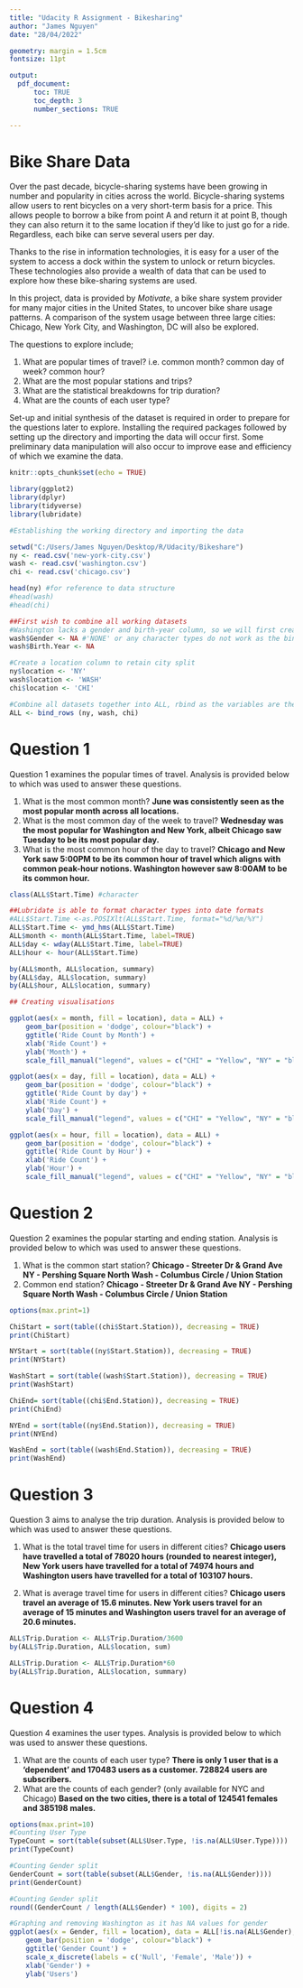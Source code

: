 ```yaml
---
title: "Udacity R Assignment - Bikesharing"
author: "James Nguyen"
date: "28/04/2022"

geometry: margin = 1.5cm
fontsize: 11pt

output:
  pdf_document:
      toc: TRUE
      toc_depth: 3
      number_sections: TRUE

---
```

\newpage

# Bike Share Data
Over the past decade, bicycle-sharing systems have been growing in number and popularity in cities across the world. Bicycle-sharing systems allow users to rent bicycles on a very short-term basis for a price. This allows people to borrow a bike from point A and return it at point B, though they can also return it to the same location if they'd like to just go for a ride. Regardless, each bike can serve several users per day.

Thanks to the rise in information technologies, it is easy for a user of the system to access a dock within the system to unlock or return bicycles. These technologies also provide a wealth of data that can be used to explore how these bike-sharing systems are used.

In this project, data is provided by *Motivate*, a bike share system provider for many major cities in the United States, to uncover bike share usage patterns. A comparison of the system usage between three large cities: Chicago, New York City, and Washington, DC will also be explored.

The questions to explore include;

1. What are popular times of travel? i.e. common month? common day of week? common hour?
2. What are the most popular stations and trips?
3. What are the statistical breakdowns for trip duration?
4. What are the counts of each user type?
 

Set-up and initial synthesis of the dataset is required in order to prepare for the questions later to explore. Installing the required packages followed by setting up the directory and importing the data will occur first. Some preliminary data manipulation will also occur to improve ease and efficiency of which we examine the data.

```r
knitr::opts_chunk$set(echo = TRUE)

library(ggplot2)
library(dplyr)
library(tidyverse)
library(lubridate)

#Establishing the working directory and importing the data

setwd("C:/Users/James Nguyen/Desktop/R/Udacity/Bikeshare")
ny <- read.csv('new-york-city.csv')
wash <- read.csv('washington.csv')
chi <- read.csv('chicago.csv')

head(ny) #for reference to data structure
#head(wash)
#head(chi)
```

```r
##First wish to combine all working datasets
#Washington lacks a gender and birth-year column, so we will first create a NA column 
wash$Gender <- NA #'NONE' or any character types do not work as the bind_rows function needs matching datatypes
wash$Birth.Year <- NA

#Create a location column to retain city split
ny$location <- 'NY'
wash$location <- 'WASH'
chi$location <- 'CHI'

#Combine all datasets together into ALL, rbind as the variables are the same
ALL <- bind_rows (ny, wash, chi)

```

# Question 1
Question 1 examines the popular times of travel. Analysis is provided below to which was used to answer these questions.

1. What is the most common month? **June was consistently seen as the most popular month across all locations.**
2. What is the most common day of the week to travel? **Wednesday was the most popular for Washington and New York, albeit Chicago saw Tuesday to be its most popular day.**
3. What is the most common hour of the day to travel? **Chicago and New York saw 5:00PM to be its common hour of travel which aligns with common peak-hour notions. Washington however saw 8:00AM to be its common hour.**

```r
class(ALL$Start.Time) #character

##Lubridate is able to format character types into date formats
#ALL$Start.Time <-as.POSIXlt(ALL$Start.Time, format="%d/%m/%Y")
ALL$Start.Time <- ymd_hms(ALL$Start.Time)
ALL$month <- month(ALL$Start.Time, label=TRUE)
ALL$day <- wday(ALL$Start.Time, label=TRUE)
ALL$hour <- hour(ALL$Start.Time)

by(ALL$month, ALL$location, summary)
by(ALL$day, ALL$location, summary)
by(ALL$hour, ALL$location, summary)

``` 

```r
## Creating visualisations

ggplot(aes(x = month, fill = location), data = ALL) +
    geom_bar(position = 'dodge', colour="black") +
    ggtitle('Ride Count by Month') +
    xlab('Ride Count') +
    ylab('Month') +
    scale_fill_manual("legend", values = c("CHI" = "Yellow", "NY" = "blue", "WASH" = "Red"))

ggplot(aes(x = day, fill = location), data = ALL) +
    geom_bar(position = 'dodge', colour="black") +
    ggtitle('Ride Count by day') +
    xlab('Ride Count') +
    ylab('Day') +
    scale_fill_manual("legend", values = c("CHI" = "Yellow", "NY" = "blue", "WASH" = "Red"))

ggplot(aes(x = hour, fill = location), data = ALL) +
    geom_bar(position = 'dodge', colour="black") +
    ggtitle('Ride Count by Hour') +
    xlab('Ride Count') +
    ylab('Hour') +
    scale_fill_manual("legend", values = c("CHI" = "Yellow", "NY" = "blue", "WASH" = "Red"))
``` 

# Question 2
Question 2 examines the popular starting and ending station. Analysis is provided below to which was used to answer these questions.

1. What is the common start station?
**Chicago - Streeter Dr & Grand Ave **
**NY - Pershing Square North **
**Wash - Columbus Circle / Union Station **
2. Common end station?
**Chicago - Streeter Dr & Grand Ave **
**NY - Pershing Square North **
**Wash - Columbus Circle / Union Station **


```r
options(max.print=1)

ChiStart = sort(table((chi$Start.Station)), decreasing = TRUE)
print(ChiStart)

NYStart = sort(table((ny$Start.Station)), decreasing = TRUE)
print(NYStart)

WashStart = sort(table((wash$Start.Station)), decreasing = TRUE)
print(WashStart)

ChiEnd= sort(table((chi$End.Station)), decreasing = TRUE)
print(ChiEnd)

NYEnd = sort(table((ny$End.Station)), decreasing = TRUE)
print(NYEnd)

WashEnd = sort(table((wash$End.Station)), decreasing = TRUE)
print(WashEnd)

``` 

# Question 3
Question 3 aims to analyse the trip duration. Analysis is provided below to which was used to answer these questions.

1. What is the total travel time for users in different cities? **Chicago users have travelled a total of 78020 hours (rounded to nearest integer), New York users have travelled for a total of 74974 hours and Washington users have travelled for a total of 103107 hours.**

2. What is average travel time for users in different cities?
**Chicago users travel an average of 15.6 minutes. New York users travel for an average of 15 minutes and Washington users travel for an average of 20.6 minutes.**

```r
ALL$Trip.Duration <- ALL$Trip.Duration/3600
by(ALL$Trip.Duration, ALL$location, sum)

``` 
```r
ALL$Trip.Duration <- ALL$Trip.Duration*60
by(ALL$Trip.Duration, ALL$location, summary)

``` 

# Question 4
Question 4 examines the user types. Analysis is provided below to which was used to answer these questions.

1. What are the counts of each user type? **There is only 1 user that is a 'dependent' and 170483 users as a customer. 728824 users are subscribers.**
2. What are the counts of each gender? (only available for NYC and Chicago)
**Based on the two cities, there is a total of 124541 females and 385198 males.**


```r
options(max.print=10)
#Counting User Type
TypeCount = sort(table(subset(ALL$User.Type, !is.na(ALL$User.Type))))
print(TypeCount)

#Counting Gender split
GenderCount = sort(table(subset(ALL$Gender, !is.na(ALL$Gender))))
print(GenderCount)

#Counting Gender split
round((GenderCount / length(ALL$Gender) * 100), digits = 2)

#Graphing and removing Washington as it has NA values for gender
ggplot(aes(x = Gender, fill = location), data = ALL[!is.na(ALL$Gender),]) +
    geom_bar(position = 'dodge', colour="black") +
    ggtitle('Gender Count') +
    scale_x_discrete(labels = c('Null', 'Female', 'Male')) +
    xlab('Gender') +
    ylab('Users')
``` 